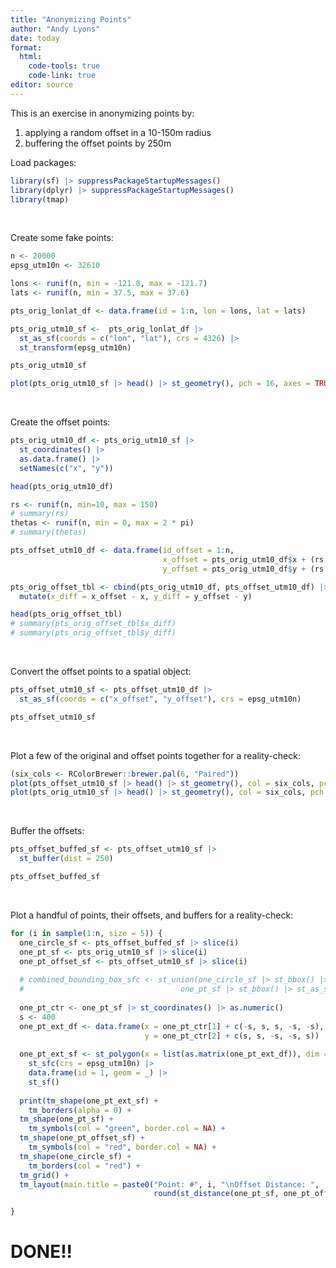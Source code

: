 ```yaml
---
title: "Anonymizing Points"
author: "Andy Lyons"
date: today
format: 
  html:
    code-tools: true
    code-link: true
editor: source
---
```


This is an exercise in anonymizing points by:

1) applying a random offset in a 10-150m radius
2) buffering the offset points by 250m

Load packages:

```r
library(sf) |> suppressPackageStartupMessages()
library(dplyr) |> suppressPackageStartupMessages()
library(tmap)
```

\

Create some fake points:

```r
n <- 20000
epsg_utm10n <- 32610

lons <- runif(n, min = -121.8, max = -121.7)
lats <- runif(n, min = 37.5, max = 37.6)

pts_orig_lonlat_df <- data.frame(id = 1:n, lon = lons, lat = lats)

pts_orig_utm10_sf <-  pts_orig_lonlat_df |> 
  st_as_sf(coords = c("lon", "lat"), crs = 4326) |> 
  st_transform(epsg_utm10n)

pts_orig_utm10_sf

plot(pts_orig_utm10_sf |> head() |> st_geometry(), pch = 16, axes = TRUE)  
```

\

Create the offset points:

```r
pts_orig_utm10_df <- pts_orig_utm10_sf |> 
  st_coordinates() |> 
  as.data.frame() |> 
  setNames(c("x", "y"))

head(pts_orig_utm10_df)

rs <- runif(n, min=10, max = 150)
# summary(rs)
thetas <- runif(n, min = 0, max = 2 * pi)
# summary(thetas)

pts_offset_utm10_df <- data.frame(id_offset = 1:n,
                                  x_offset = pts_orig_utm10_df$x + (rs * cos(thetas)),
                                  y_offset = pts_orig_utm10_df$y + (rs * sin(thetas)))

pts_orig_offset_tbl <- cbind(pts_orig_utm10_df, pts_offset_utm10_df) |> 
  mutate(x_diff = x_offset - x, y_diff = y_offset - y)

head(pts_orig_offset_tbl)
# summary(pts_orig_offset_tbl$x_diff)
# summary(pts_orig_offset_tbl$y_diff)
```

\

Convert the offset points to a spatial object:

```r
pts_offset_utm10_sf <- pts_offset_utm10_df |> 
  st_as_sf(coords = c("x_offset", "y_offset"), crs = epsg_utm10n)

pts_offset_utm10_sf
```

\

Plot a few of the original and offset points together for a reality-check:

```r
(six_cols <- RColorBrewer::brewer.pal(6, "Paired"))
plot(pts_offset_utm10_sf |> head() |> st_geometry(), col = six_cols, pch = 16, axes = TRUE)
plot(pts_orig_utm10_sf |> head() |> st_geometry(), col = six_cols, pch = 16, add = TRUE)
```

\

Buffer the offsets:

```r
pts_offset_buffed_sf <- pts_offset_utm10_sf |> 
  st_buffer(dist = 250)

pts_offset_buffed_sf
```

\

Plot a handful of points, their offsets, and buffers for a reality-check:

```r
for (i in sample(1:n, size = 5)) {
  one_circle_sf <- pts_offset_buffed_sf |> slice(i)
  one_pt_sf <- pts_orig_utm10_sf |> slice(i) 
  one_pt_offset_sf <- pts_offset_utm10_sf |> slice(i) 
  
  # combined_bounding_box_sfc <- st_union(one_circle_sf |> st_bbox() |> st_as_sfc(),
  #                                   one_pt_sf |> st_bbox() |> st_as_sfc())
  
  one_pt_ctr <- one_pt_sf |> st_coordinates() |> as.numeric()
  s <- 400
  one_pt_ext_df <- data.frame(x = one_pt_ctr[1] + c(-s, s, s, -s, -s),
                              y = one_pt_ctr[2] + c(s, s, -s, -s, s))
  
  one_pt_ext_sf <- st_polygon(x = list(as.matrix(one_pt_ext_df)), dim = "XY") |> 
    st_sfc(crs = epsg_utm10n) |> 
    data.frame(id = 1, geom = _) |>
    st_sf()
  
  print(tm_shape(one_pt_ext_sf) +
    tm_borders(alpha = 0) +
  tm_shape(one_pt_sf) +
    tm_symbols(col = "green", border.col = NA) +
  tm_shape(one_pt_offset_sf) +
    tm_symbols(col = "red", border.col = NA) +
  tm_shape(one_circle_sf) +
    tm_borders(col = "red") +
  tm_grid() +
  tm_layout(main.title = paste0("Point: #", i, "\nOffset Distance: ",
                                round(st_distance(one_pt_sf, one_pt_offset_sf),1))))

}
```




# DONE!!
